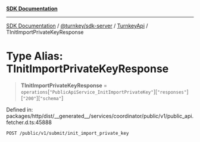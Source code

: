 [**SDK Documentation**](../../../../../README.mdx)

***

[SDK Documentation](../../../../../packages.mdx) / [@turnkey/sdk-server](../../../README.mdx) / [TurnkeyApi](../README.mdx) / TInitImportPrivateKeyResponse

# Type Alias: TInitImportPrivateKeyResponse

> **TInitImportPrivateKeyResponse** = `operations`\[`"PublicApiService_InitImportPrivateKey"`\]\[`"responses"`\]\[`"200"`\]\[`"schema"`\]

Defined in: packages/http/dist/\_\_generated\_\_/services/coordinator/public/v1/public\_api.fetcher.d.ts:45888

`POST /public/v1/submit/init_import_private_key`

